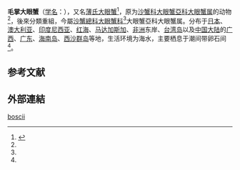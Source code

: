 {{Speciesbox
| name = 毛掌大眼蟹
| status = 
| status_system = 
| image = 
| zoosectio = [[蟹派|蟹派]] Eubrachyura
| zoosubsection = [[胸孔亞派|胸孔亞派]] Thoracotremata
| genus = Macrophthalmus
| species = boscii
| authority = (Audouin et Savignyi, 1825)<ref name='id11948'>{{cite web| url =http://www.bioinfo.cn/db05/BjdwSpecies.php?action=view&id=11948| title =毛掌大眼蟹| work =《中国动物物种编目数据库》| publisher =中国科学院微生物研究所| author =中国科学院动物研究所| accessdate =2009-04-28| deadurl =yes| archiveurl =https://web.archive.org/web/20160305052215/http://www.bioinfo.cn/db05/BjdwSpecies.php?action=view&id=11948| archivedate =2016-03-05}}</ref>
}}
'''毛掌大眼蟹'''（[[学名|学名]]：{{lang|la|''Macrophthalmus boscii''}}），又名[[薄氏大眼蟹|薄氏大眼蟹]]<ref name=htshih>{{cite web |url=http://web.nchu.edu.tw/~htshih/crab/checklst/Macrophthalmidae.htm |title=大眼蟹科 |author=[[施習德|施習德]] |language=zh-hant |deadurl=yes |archiveurl=https://web.archive.org/web/20140529124019/http://web.nchu.edu.tw/~htshih/crab/checklst/Macrophthalmidae.htm |archivedate=2014-05-29 }}</ref>，原为[[沙蟹科|沙蟹科]][[大眼蟹亞科|大眼蟹亞科]][[大眼蟹属|大眼蟹属]]的动物<ref name='id11948'/>，後來分類重組，今屬[[沙蟹總科|沙蟹總科]][[大眼蟹科|大眼蟹科]]<ref name=htshih />大眼蟹亞科大眼蟹属。分布于[[日本|日本]]、[[澳大利亚|澳大利亚]]、[[印度尼西亚|印度尼西亚]]、[[红海|红海]]、[[马达加斯加|马达加斯加]]、[[非洲|非洲]]东岸、[[台湾岛|台湾岛]]以及[[中国大陆|中国大陆]]的[[广西|广西]]、[[广东|广东]]、[[海南岛|海南岛]]、[[西沙群岛|西沙群岛]]等地，生活环境为海水，主要栖息于潮间带卵石间<ref name='id11948'/>。

==参考文献==
{{reflist}}

==外部連結==
{{Wikispecies-inline|Macrophthalmus boscii}}
{{Taxonbar|from=Q40504625}}

[[Category:大眼蟹属|boscii]]


{{螃蟹小作品}}